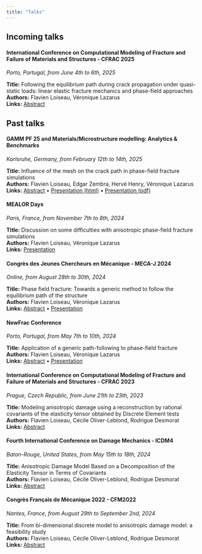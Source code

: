 ```yaml
---
title: "Talks"
---
```


## Incoming talks

::: {.talk-card}
#### International Conference on Computational Modeling of Fracture and Failure of Materials and Structures - CFRAC 2025
*Porto, Portugal, from June 4th to 6th, 2025*

**Title:** Following the equilibrium path during crack propagation under quasi-static loads: linear elastic fracture mechanics and phase-field approaches  
**Authors:** Flavien Loiseau, Véronique Lazarus  
**Links:** [Abstract](resources/documents/2025_CFRAC/cfrac_2025_abstract.pdf)
:::

## Past talks

::: {.talk-card}
#### GAMM PF 25 and Materials/Microstructure modelling: Analytics & Benchmarks
*Karlsruhe, Germany, from February 12th to 14th, 2025*

**Title:** Influence of the mesh on the crack path in phase-field fracture simulations  
**Authors:** Flavien Loiseau, Edgar Zembra, Hervé Henry, Véronique Lazarus  
**Links:** [Abstract](resources/documents/2025_GAMM/abstract.pdf) • [Presentation (html)](resources/documents/2025_GAMM/presentation/presentation.html) • [Presentation (pdf)](resources/documents/2025_GAMM/presentation/presentation.pdf)
:::

::: {.talk-card}
#### MEALOR Days
*Paris, France, from November 7th to 8th, 2024*

**Title:** Discussion on some difficulties with anisotropic phase-field fracture simulations  
**Authors:** Flavien Loiseau, Véronique Lazarus  
**Links:** [Presentation](resources/documents/2024-11_MEALOR_Days/presentation.html)
:::

::: {.talk-card}
#### Congrès des Jeunes Chercheurs en Mécanique - MECA-J 2024
*Online, from August 28th to 30th, 2024*

**Title:** Phase field fracture: Towards a generic method to follow the equilibrium path of the structure  
**Authors:** Flavien Loiseau, Véronique Lazarus  
**Links:** [Abstract](resources/documents/2024-08_MECA-J/abstract.pdf) • [Presentation](resources/documents/2024-08_MECA-J/presentation.html)
:::

::: {.talk-card}
#### NewFrac Conference  
*Porto, Portugal, from May 7th to 10th, 2024*

**Title:** Application of a generic path-following to phase-field fracture  
**Authors:** Flavien Loiseau, Véronique Lazarus  
**Links:** [Abstract](resources/documents/2024-05_NewFrac/abstract.pdf) • [Presentation](resources/documents/2024-05_NewFrac/presentation.html)
:::

::: {.talk-card}
#### International Conference on Computational Modeling of Fracture and Failure of Materials and Structures - CFRAC 2023
*Prague, Czech Republic, from June 21th to 23th, 2023*

**Title:** Modeling anisotropic damage using a reconstruction by rational covariants of the elasticity tensor obtained by Discrete Element tests  
**Authors:** Flavien Loiseau, Cécile Oliver-Leblond, Rodrigue Desmorat  
**Links:** [Abstract](https://hal.science/hal-04346952)
:::

::: {.talk-card}
#### Fourth International Conference on Damage Mechanics - ICDM4
*Baton-Rouge, United States, from May 15th to 18th, 2024*

**Title:** Anisotropic Damage Model Based on a Decomposition of the Elasticity Tensor in Terms of Covariants  
**Authors:** Flavien Loiseau, Cécile Oliver-Leblond, Rodrigue Desmorat  
**Links:** [Abstract](https://hal.science/hal-04346936)
:::

::: {.talk-card}
#### Congrès Français de Mécanique 2022 - CFM2022
*Nantes, France, from August 29th to September 2nd, 2024*

**Title:** From bi-dimensional discrete model to anisotropic damage model: a feasibility study  
**Authors:** Flavien Loiseau, Cécile Oliver-Leblond, Rodrigue Desmorat  
**Links:** [Abstract](https://hal.science/hal-03892314)
:::
